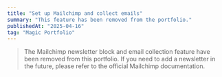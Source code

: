 ```yaml
---
title: "Set up Mailchimp and collect emails"
summary: "This feature has been removed from the portfolio."
publishedAt: "2025-04-16"
tag: "Magic Portfolio"
---
```


> The Mailchimp newsletter block and email collection feature have been removed from this portfolio. If you need to add a newsletter in the future, please refer to the official Mailchimp documentation.